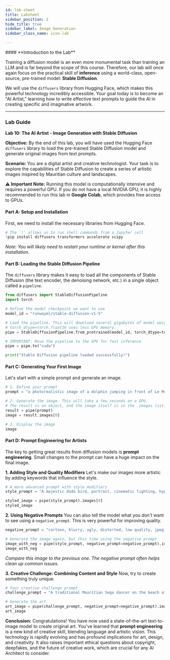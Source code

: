 ```yaml
---
id: lab-sheet
title: Labsheet
sidebar_position: 2
hide_title: true
sidebar_label: Image Generation
sidebar_class_name: icon-lab

---
```


<ModuleBanner />
#### **Introduction to the Lab**

Training a diffusion model is an even more monumental task than training an LLM and is far beyond the scope of this course. Therefore, our lab will once again focus on the practical skill of **inference** using a world-class, open-source, pre-trained model: **Stable Diffusion**.

We will use the `diffusers` library from Hugging Face, which makes this powerful technology incredibly accessible. Your goal today is to become an "AI Artist," learning how to write effective text prompts to guide the AI in creating specific and imaginative artwork.

-----

### **Lab Guide**

**Lab 10: The AI Artist - Image Generation with Stable Diffusion**

**Objective:** By the end of this lab, you will have used the Hugging Face `diffusers` library to load the pre-trained Stable Diffusion model and generate original images from text prompts.

**Scenario:** You are a digital artist and creative technologist. Your task is to explore the capabilities of Stable Diffusion to create a series of artistic images inspired by Mauritian culture and landscapes.

**⚠️ Important Note:** Running this model is computationally intensive and requires a powerful GPU. If you do not have a local NVIDIA GPU, it is highly recommended to run this lab in **Google Colab**, which provides free access to GPUs.

#### **Part A: Setup and Installation**

First, we need to install the necessary libraries from Hugging Face.

```python
# The '!' allows us to run shell commands from a Jupyter cell
!pip install diffusers transformers accelerate scipy
```

*Note: You will likely need to restart your runtime or kernel after this installation.*

#### **Part B: Loading the Stable Diffusion Pipeline**

The `diffusers` library makes it easy to load all the components of Stable Diffusion (the text encoder, the denoising network, etc.) in a single object called a `pipeline`.

```python
from diffusers import StableDiffusionPipeline
import torch

# Define the model checkpoint we want to use
model_id = "runwayml/stable-diffusion-v1-5"

# Load the pipeline. This will download several gigabytes of model weights the first time you run it.
# torch_dtype=torch.float16 uses less GPU memory.
pipe = StableDiffusionPipeline.from_pretrained(model_id, torch_dtype=torch.float16)

# IMPORTANT: Move the pipeline to the GPU for fast inference
pipe = pipe.to("cuda")

print("Stable Diffusion pipeline loaded successfully!")
```

#### **Part C: Generating Your First Image**

Let's start with a simple prompt and generate an image.

```python
# 1. Define your prompt
prompt = "a photorealistic image of a dolphin jumping in front of Le Morne Brabant mountain"

# 2. Generate the image. This will take a few seconds on a GPU.
# The result is an object, and the image itself is in the .images list.
result = pipe(prompt)
image = result.images[0]

# 3. Display the image
image
```

#### **Part D: Prompt Engineering for Artists**

The key to getting great results from diffusion models is **prompt engineering**. Small changes to the prompt can have a huge impact on the final image.

**1. Adding Style and Quality Modifiers**
Let's make our images more artistic by adding keywords that influence the style.

```python
# A more advanced prompt with style modifiers
style_prompt = "A majestic dodo bird, portrait, cinematic lighting, hyperrealistic, octane render, 8k, detailed"

styled_image = pipe(style_prompt).images[0]
styled_image
```

**2. Using Negative Prompts**
You can also tell the model what you *don't* want to see using a `negative_prompt`. This is very powerful for improving quality.

```python
negative_prompt = "cartoon, blurry, ugly, distorted, low quality, jpeg artifacts"

# Generate the image again, but this time using the negative prompt
image_with_neg = pipe(style_prompt, negative_prompt=negative_prompt).images[0]
image_with_neg
```

*Compare this image to the previous one. The negative prompt often helps clean up common issues.*

**3. Creative Challenge: Combining Content and Style**
Now, try to create something truly unique.

```python
# Your creative challenge prompt
challenge_prompt = "A traditional Mauritian Sega dancer on the beach at sunset, in the vibrant, swirling style of Van Gogh's Starry Night"

# Generate the art
art_image = pipe(challenge_prompt, negative_prompt=negative_prompt).images[0]
art_image
```

**Conclusion:**
Congratulations\! You have now used a state-of-the-art text-to-image model to create original art. You've learned that **prompt engineering** is a new kind of creative skill, blending language and artistic vision. This technology is rapidly evolving and has profound implications for art, design, and creativity. It also raises important ethical questions about copyright, deepfakes, and the future of creative work, which are crucial for any AI Architect to consider.
